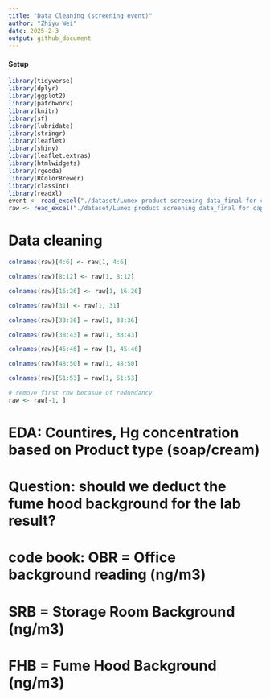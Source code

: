 ```yaml
---
title: "Data Cleaning (screening event)"
author: "Zhiyu Wei"
date: 2025-2-3
output: github_document
---
```


#### Setup

```r
library(tidyverse)
library(dplyr)
library(ggplot2)
library(patchwork)
library(knitr)
library(sf)
library(lubridate)
library(stringr)
library(leaflet)
library(shiny)
library(leaflet.extras)
library(htmlwidgets)
library(rgeoda)
library(RColorBrewer)
library(classInt)
library(readxl)
event <- read_excel("./dataset/Lumex product screening data_final for capstone.xlsx", sheet=1)
raw <- read_excel("./dataset/Lumex product screening data_final for capstone.xlsx", sheet=2)

```

# Data cleaning
```r
colnames(raw)[4:6] <- raw[1, 4:6]

colnames(raw)[8:12] <- raw[1, 8:12]

colnames(raw)[16:26] <- raw[1, 16:26]

colnames(raw)[31] <- raw[1, 31]

colnames(raw)[33:36] = raw[1, 33:36]

colnames(raw)[38:43] = raw[1, 38:43]

colnames(raw)[45:46] = raw [1, 45:46]

colnames(raw)[48:50] = raw[1, 48:50]

colnames(raw)[51:53] = raw[1, 51:53]

# remove first row becasue of redundancy
raw <- raw[-1, ]

```


# EDA: Countires, Hg concentration based on Product type (soap/cream)
# Question: should we deduct the fume hood background for the lab result?

# code book: OBR = Office background reading (ng/m3)
# SRB = Storage Room Background (ng/m3)
# FHB = Fume Hood Background (ng/m3)

